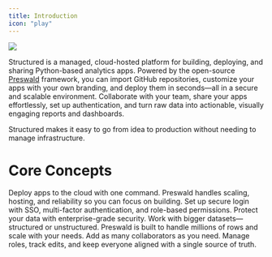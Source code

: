 ```yaml
---
title: Introduction
icon: "play"
---
```


<Frame>
  <img src="/images/banner.png" />
</Frame>

Structured is a managed, cloud-hosted platform for building, deploying, and sharing Python-based analytics apps. Powered by the open-source [Preswald](https://github.com/StructuredLabs/preswald) framework, you can import GitHub repositories, customize your apps with your own branding, and deploy them in seconds—all in a secure and scalable environment. Collaborate with your team, share your apps effortlessly, set up authentication, and turn raw data into actionable, visually engaging reports and dashboards.

Structured makes it easy to go from idea to production without needing to manage infrastructure.

# Core Concepts

<CardGroup cols={2}>
  <Card title="Easy Cloud Deployment" icon="cloud">
    Deploy apps to the cloud with one command. Preswald handles scaling,
    hosting, and reliability so you can focus on building.
  </Card>
  <Card title="Secure Authentication" icon="lock">
    Set up secure login with SSO, multi-factor authentication, and role-based
    permissions. Protect your data with enterprise-grade security.
  </Card>
  <Card title="Handle Large Data Volumes" icon="database">
    Work with bigger datasets—structured or unstructured. Preswald is built to
    handle millions of rows and scale with your needs.
  </Card>
  <Card title="Team Collaboration" icon="users">
    Add as many collaborators as you need. Manage roles, track edits, and keep
    everyone aligned with a single source of truth.
  </Card>
</CardGroup>
